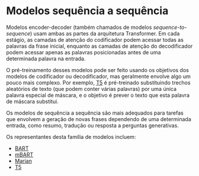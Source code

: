 # Modelos sequência a sequência

Modelos encoder-decoder (também chamados de modelos _sequence-to-sequence_) usam ambas as partes da arquitetura Transformer. Em cada estágio, as camadas de atenção do codificador podem acessar todas as palavras da frase inicial, enquanto as camadas de atenção do decodificador podem acessar apenas as palavras posicionadas antes de uma determinada palavra na entrada.

O pré-treinamento desses modelos pode ser feito usando os objetivos dos modelos de codificador ou decodificador, mas geralmente envolve algo um pouco mais complexo. Por exemplo, [T5](https://huggingface.co/t5-base) é pré-treinado substituindo trechos aleatórios de texto (que podem conter várias palavras) por uma única palavra especial de máscara, e o objetivo é prever o texto que esta palavra de máscara substitui.

Os modelos de sequência a sequência são mais adequados para tarefas que envolvem a geração de novas frases dependendo de uma determinada entrada, como resumo, tradução ou resposta a perguntas generativas.

Os representantes desta família de modelos incluem:

-   [BART](https://huggingface.co/transformers/model_doc/bart.html)
-   [mBART](https://huggingface.co/transformers/model_doc/mbart.html)
-   [Marian](https://huggingface.co/transformers/model_doc/marian.html)
-   [T5](https://huggingface.co/transformers/model_doc/t5.html)
